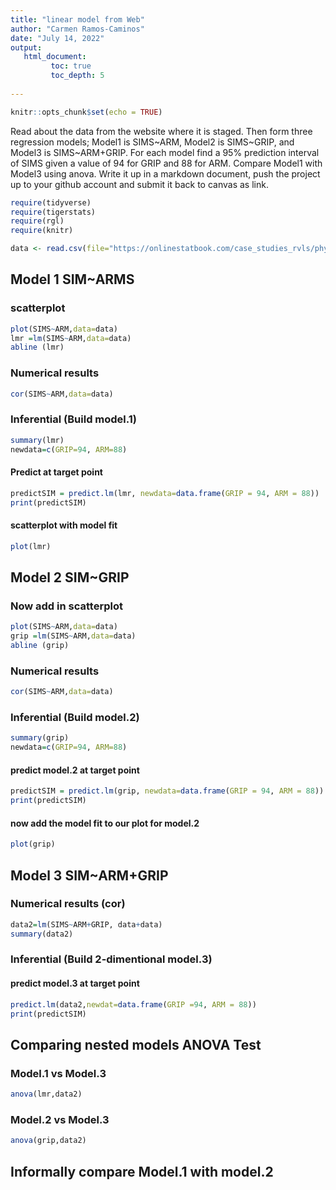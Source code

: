 ```yaml
---
title: "linear model from Web"
author: "Carmen Ramos-Caminos"
date: "July 14, 2022"
output:
   html_document:
         toc: true
         toc_depth: 5
        
---
```


```r
knitr::opts_chunk$set(echo = TRUE)
```

Read about the data from the website where it is staged.  Then form three regression models; Model1 is SIMS~ARM, Model2 is SIMS~GRIP, and Model3 is SIMS~ARM+GRIP. For each model find a 95% prediction interval of SIMS given a value of 94  for GRIP and 88 for ARM. Compare Model1 with Model3 using anova. Write it up in a markdown document, push the project up to your github account and submit it back to canvas as link. 

```r
require(tidyverse)
require(tigerstats)
require(rgl)
require(knitr)

```

```r
data <- read.csv(file="https://onlinestatbook.com/case_studies_rvls/physical_strength/data.txt",sep="",header=TRUE)  

```

## Model 1 SIM~ARMS 

### scatterplot 
```r
plot(SIMS~ARM,data=data)
lmr =lm(SIMS~ARM,data=data)
abline (lmr)
```


### Numerical results
```r
cor(SIMS~ARM,data=data)
```


### Inferential  (Build model.1)
```r
summary(lmr)
newdata=c(GRIP=94, ARM=88)
```


#### Predict at target point
```r
predictSIM = predict.lm(lmr, newdata=data.frame(GRIP = 94, ARM = 88))
print(predictSIM)
```


#### scatterplot with model fit
```r
plot(lmr)
```


## Model 2 SIM~GRIP 

### Now add in scatterplot
```r
plot(SIMS~ARM,data=data)
grip =lm(SIMS~ARM,data=data)
abline (grip)
```

### Numerical results 
```r
cor(SIMS~ARM,data=data)
```

### Inferential  (Build model.2)
```r
summary(grip)
newdata=c(GRIP=94, ARM=88)
``` 

#### predict model.2 at target point
```r
predictSIM = predict.lm(grip, newdata=data.frame(GRIP = 94, ARM = 88))
print(predictSIM)
```


#### now add the model fit to our plot for model.2
```r
plot(grip)
```


## Model 3 SIM~ARM+GRIP 

### Numerical results (cor)
```r
data2=lm(SIMS~ARM+GRIP, data+data)
summary(data2)
```

  
### Inferential  (Build 2-dimentional model.3)

#### predict model.3 at target point
```r
predict.lm(data2,newdat=data.frame(GRIP =94, ARM = 88))
print(predictSIM)
```

## Comparing nested models ANOVA Test

### Model.1 vs Model.3
```r
anova(lmr,data2)
```

### Model.2 vs Model.3
```r
anova(grip,data2)
```

## Informally compare Model.1 with model.2





